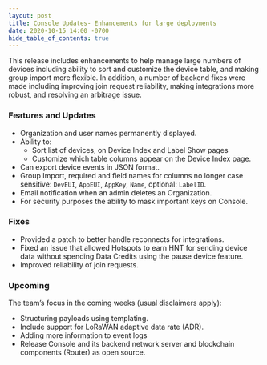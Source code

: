 ```yaml
---
layout: post
title: Console Updates- Enhancements for large deployments
date: 2020-10-15 14:00 -0700
hide_table_of_contents: true
---
```


This release includes enhancements to help manage large numbers of devices including ability to sort
and customize the device table, and making group import more flexible. In addition, a number of
backend fixes were made including improving join request reliability, making integrations more
robust, and resolving an arbitrage issue.

<!--truncate-->

### Features and Updates

- Organization and user names permanently displayed.
- Ability to:
  - Sort list of devices, on Device Index and Label Show pages
  - Customize which table columns appear on the Device Index page.
- Can export device events in JSON format.
- Group Import, required and field names for columns no longer case sensitive: `DevEUI`, `AppEUI`,
  `AppKey`, `Name`, optional: `LabelID`.
- Email notification when an admin deletes an Organization.
- For security purposes the ability to mask important keys on Console.

### Fixes

- Provided a patch to better handle reconnects for integrations.
- Fixed an issue that allowed Hotspots to earn HNT for sending device data without spending Data
  Credits using the pause device feature.
- Improved reliability of join requests.

### Upcoming

The team’s focus in the coming weeks (usual disclaimers apply):

- Structuring payloads using templating.
- Include support for LoRaWAN adaptive data rate (ADR).
- Adding more information to event logs
- Release Console and its backend network server and blockchain components (Router) as open source.
